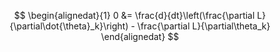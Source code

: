 $$
\begin{alignedat}{1}
0 &= \frac{d}{dt}\left(\frac{\partial L}{\partial\dot{\theta}_k}\right) - \frac{\partial L}{\partial\theta_k}
\end{alignedat}
$$
